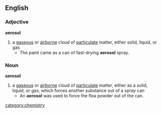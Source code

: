 == English ==
=== Adjective ===
'''aerosol'''
# a [[gaseous]] or [[airborne]] cloud of [[particulate]] matter, either solid, liquid, or gas
#* The paint came as a can of fast-drying '''aerosol''' spray.

=== Noun ===
'''aerosol'''

# a [[gaseous]] or [[airborne]] cloud of [[particulate]] matter, either as a solid, liquid, or gas, which forces another substance out of a spray can
#* An '''aerosol''' was used to force the flea powder out of the can.

[[category:chemistry]]